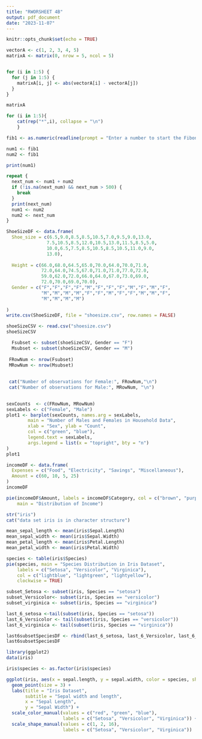 ```yaml
---
title: "RWORSHEET 4B"
output: pdf_document
date: "2023-11-07"
---
```


```r
knitr::opts_chunk$set(echo = TRUE)
```

```r
vectorA <- c(1, 2, 3, 4, 5)
matrixA <- matrix(0, nrow = 5, ncol = 5)


for (i in 1:5) {
  for (j in 1:5) {
    matrixA[i, j] <- abs(vectorA[i] - vectorA[j])
  }
}

matrixA
```
```r

for (i in 1:5){
    cat(rep("*",i), collapse = "\n")
    }

```

```r

fib1 <- as.numeric(readline(prompt = "Enter a number to start the Fibonacci sequence: "))

num1 <- fib1
num2 <- fib1

print(num1)

repeat {
  next_num <- num1 + num2
  if (!is.na(next_num) && next_num > 500) {
    break
  }
  print(next_num)
  num1 <- num2
  num2 <- next_num
}

```

```r
ShoeSizeDF <- data.frame(
  Shoe_size = c(6.5,9.0,8.5,8.5,10.5,7.0,9.5,9.0,13.0,
               7.5,10.5,8.5,12.0,10.5,13.0,11.5,8.5,5.0,
               10.0,6.5,7.5,8.5,10.5,8.5,10.5,11.0,9.0,
               13.0),
  
  Height = c(66.0,68.0,64.5,65.0,70.0,64.0,70.0,71.0,
             72.0,64.0,74.5,67.0,71.0,71.0,77.0,72.0,
             59.0,62.0,72.0,66.0,64.0,67.0,73.0,69.0,
             72.0,70.0,69.0,70.0),
  Gender = c("F","F","F","F","M","F","F","F","M","F","M","F",
             "M","M","M","M","F","F","M","F","F","M","M","F",
             "M","M","M","M")
  
)
write.csv(ShoeSizeDF, file = "shoesize.csv", row.names = FALSE)

```

```r
shoeSizeCSV <- read.csv("shoesize.csv")
shoeSizeCSV

```

```r
  Fsubset <- subset(shoeSizeCSV, Gender == "F")
  Msubset <- subset(shoeSizeCSV, Gender == "M")
  
 FRowNum <- nrow(Fsubset)
 MRowNum <- nrow(Msubset)
 
 
 cat("Number of observations for Female:", FRowNum,"\n")
 cat("Number of observations for Male:", MRowNum, "\n")
  
```

```r
sexCounts  <- c(FRowNum, MRowNum)
sexLabels <- c("Female", "Male")
plot1 <- barplot(sexCounts, names.arg = sexLabels,
        main = "Number of Males and Females in Household Data",
        xlab = "Sex", ylab = "Count",
        col = c("green", "blue"),
        legend.text = sexLabels,
        args.legend = list(x = "topright", bty = "n")
)
plot1
```
```r
incomeDF <- data.frame(
  Expenses = c("Food", "Electricity", "Savings", "Miscellaneous"),
  Amount = c(60, 10, 5, 25)
)
incomeDF

pie(incomeDF$Amount, labels = incomeDF$Category, col = c("brown", "purple", "yellow", "blue"),
    main = "Distribution of Income")

```

```r
str("iris")
cat("data set iris is in character structure")

```

```r
mean_sepal_length <- mean(iris$Sepal.Length)
mean_sepal_width <- mean(iris$Sepal.Width)
mean_petal_length <- mean(iris$Petal.Length)
mean_petal_width <- mean(iris$Petal.Width)


```

```r
species <- table(iris$Species)
pie(species, main = "Species Distribution in Iris Dataset",
    labels = c("Setosa", "Versicolor", "Virginica"),
    col = c("lightblue", "lightgreen", "lightyellow"),
    clockwise = TRUE)


```

```r
subset_Setosa <- subset(iris, Species == "setosa")
subset_Versicolor<- subset(iris, Species == "versicolor")
subset_virginica <- subset(iris, Species == "virginica")

last_6_setosa <-tail(subset(iris, Species == "setosa"))
last_6_Versicolor <- tail(subset(iris, Species == "versicolor"))
last_6_virginica <- tail(subset(iris, Species == "virginica"))

last6subsetSpeciesDF <- rbind(last_6_setosa, last_6_Versicolor, last_6_virginica)
last6subsetSpeciesDF
```
```r
library(ggplot2)
data(iris)

iris$species <- as.factor(iris$species)

ggplot(iris, aes(x = sepal.length, y = sepal.width, color = species, shape = species)) +
  geom_point(size = 3) +
  labs(title = "Iris Dataset",
       subtitle = "Sepal width and length",
       x = "Sepal Length",
       y = "Sepal Width") +
  scale_color_manual(values = c("red", "green", "blue"), 
                     labels = c("Setosa", "Versicolor", "Virginica")) +
  scale_shape_manual(values = c(1, 2, 16),
                     labels = c("Setosa", "Versicolor", "Virginica"))
```
